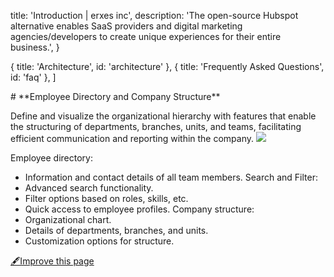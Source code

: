 
  title: 'Introduction | erxes inc',
  description:
    'The open-source Hubspot alternative enables SaaS providers and digital marketing agencies/developers to create unique experiences for their entire business.',
}

  { title: 'Architecture', id: 'architecture' },
  { title: 'Frequently Asked Questions', id: 'faq' },
]

<HeroPattern />
# **Employee Directory and Company Structure**

Define and visualize the organizational hierarchy with features that enable the structuring of departments, branches, units, and teams, facilitating efficient communication and reporting within the company.
![](https://office.erxes.io/gateway/read-file?key=office-erxes-io/0.058440401406201214People.png)

Employee directory:
- Information and contact details of all team members.
Search and Filter:
- Advanced search functionality.
- Filter options based on roles, skills, etc.
- Quick access to employee profiles.
Company structure:
- Organizational chart.
- Details of departments, branches, and units.
- Customization options for structure.



[🖋️Improve this page](https://github.com/erxes/erxes-docs/edit/main/src/app/requirement/employee/structure/page.mdx)
